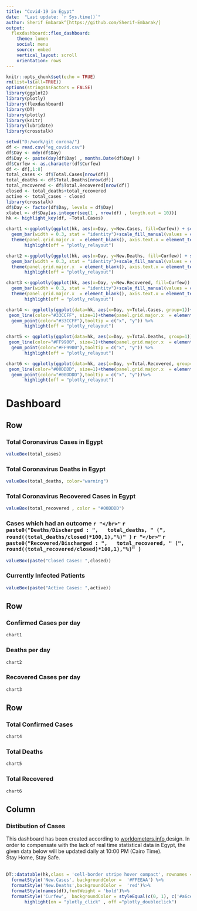 ```yaml
---
title: "Covid-19 in Egypt"
date:  "Last update: `r Sys.time()`"
author: Sherif Embarak^[https://github.com/Sherif-Embarak/]
output:
  flexdashboard::flex_dashboard:
    theme: lumen
    social: menu
    source: embed
    vertical_layout: scroll
    orientation: rows
---
```


```r
knitr::opts_chunk$set(echo = TRUE)
rm(list=ls(all=TRUE))
options(stringsAsFactors = FALSE)
library(ggplot2)
library(plotly)
library(flexdashboard)
library(DT)
library(plotly)
library(knitr)
library(lubridate)
library(crosstalk)

setwd("D:/work/git corona/")
df <- read.csv("eg_covid.csv")
df$Day <- mdy(df$Day)
df$Day <- paste(day(df$Day) , months.Date(df$Day) )
df$Curfew <- as.character(df$Curfew)
df <- df[,1:8]
total_cases <- df$Total.Cases[nrow(df)]
total_deaths <- df$Total.Deaths[nrow(df)]
total_recovered <- df$Total.Recovered[nrow(df)]
closed <- total_deaths+total_recovered
active <- total_cases - closed
library(crosstalk)
df$Day <- factor(df$Day, levels = df$Day)
xlabel <- df$Day[as.integer(seq(1 , nrow(df) , length.out = 10))]
hk <- highlight_key(df, ~Total.Cases)

chart1 <-ggplotly(ggplot(hk, aes(x=Day, y=New.Cases, fill=Curfew)) + scale_x_discrete(breaks = xlabel)+
  geom_bar(width = 0.3, stat = "identity")+scale_fill_manual(values = c("#6698FF", "#153E7E"))+
  theme(panel.grid.major.x  = element_blank(), axis.text.x = element_text(angle = 70, hjust = 1)),tooltip = c("x", "y")) %>%
       highlight(off = "plotly_relayout")

chart2 <-ggplotly(ggplot(hk, aes(x=Day, y=New.Deaths, fill=Curfew)) + scale_x_discrete(breaks = xlabel)+
  geom_bar(width = 0.3, stat = "identity")+scale_fill_manual(values = c("#6698FF", "#153E7E"))+
  theme(panel.grid.major.x  = element_blank(), axis.text.x = element_text(angle = 70, hjust = 1)),tooltip = c("x", "y")) %>%
       highlight(off = "plotly_relayout")

chart3 <-ggplotly(ggplot(hk, aes(x=Day, y=New.Recovered, fill=Curfew)) + scale_x_discrete(breaks = xlabel)+
  geom_bar(width = 0.3, stat = "identity")+scale_fill_manual(values = c("#6698FF", "#153E7E"))+
  theme(panel.grid.major.x  = element_blank(), axis.text.x = element_text(angle = 70, hjust = 1)),tooltip = c("x", "y")) %>%
       highlight(off = "plotly_relayout")

chart4 <- ggplotly(ggplot(data=hk, aes(x=Day, y=Total.Cases, group=1))+ scale_x_discrete(breaks = xlabel)+
 geom_line(color="#33CCFF", size=1)+theme(panel.grid.major.x  = element_blank(), axis.text.x = element_text(angle = 70, hjust = 1))+
  geom_point(color="#33CCFF"),tooltip = c("x", "y")) %>%
       highlight(off = "plotly_relayout")

chart5 <- ggplotly(ggplot(data=hk, aes(x=Day, y=Total.Deaths, group=1))+ scale_x_discrete(breaks = xlabel)+
 geom_line(color="#FF9900", size=1)+theme(panel.grid.major.x  = element_blank(), axis.text.x = element_text(angle = 70, hjust = 1))+
  geom_point(color="#FF9900"),tooltip = c("x", "y")) %>%
       highlight(off = "plotly_relayout")

chart6 <- ggplotly(ggplot(data=hk, aes(x=Day, y=Total.Recovered, group=1))+ scale_x_discrete(breaks = xlabel)+
 geom_line(color="#00DDDD", size=1)+theme(panel.grid.major.x  = element_blank(), axis.text.x = element_text(angle = 70, hjust = 1))+
  geom_point(color="#00DDDD"),tooltip = c("x", "y"))%>%
       highlight(off = "plotly_relayout")


```

Dashboard
=======================================================================

Row
-----------------------------------------------------------------------

### Total Coronavirus Cases in Egypt

```r
valueBox(total_cases)
```

### Total Coronavirus Deaths in Egypt 

```r
valueBox(total_deaths, color="warning")
```

### Total Coronavirus Recovered Cases in Egypt

```r
valueBox(total_recovered , color = "#00DDDD")
```

### Cases which had an outcome `r "</br>"` `r paste0("Deaths/Discharged : ",   total_deaths, " (", round((total_deaths/closed)*100,1),"%)" )` `r "</br>"` `r paste0("Recovered/Discharged : ",   total_recovered, " (", round((total_recovered/closed)*100,1),"%)" )` 

```r
valueBox(paste("Closed Cases: ",closed))
```

### Currently Infected Patients

```r
valueBox(paste("Active Cases: ",active))
```

Row
-------------------------------------

### Confirmed Cases per day
    
```r
chart1
```
    
### Deaths per day

```r
chart2
```

### Recovered Cases per day

```r
chart3
```

Row
-------------------------------------
    
### Total Confirmed Cases
    
```r
chart4
```
    
### Total Deaths

```r
chart5
```

### Total Recovered

```r
chart6
```

Column {.sidebar data-width=350}
-------------------------------------

### Distibution of Cases

This dashboard has been created according to <a href="https://www.worldometers.info/"> worldometers.info </a> design. In order to compensate with the lack of real time statistical data in Egypt, the given data below will be updated daily at 10:00 PM (Cairo Time).</br>
Stay Home, Stay Safe.</br></br>

```r
DT::datatable(hk,class = 'cell-border stripe hover compact', rownames = FALSE , options = list(pageLength = 10,order = list(2, 'desc')))%>%
  formatStyle('New.Cases', backgroundColor =  '#FFEEAA') %>% 
  formatStyle('New.Deaths',backgroundColor =  'red')%>%
  formatStyle(names(df),fontWeight = 'bold')%>%
  formatStyle('Curfew',  backgroundColor = styleEqual(c(0, 1), c('#a6cee3', '#1f78b4')))%>%
       highlight(on = "plotly_click" , off ="plotly_doubleclick")
```